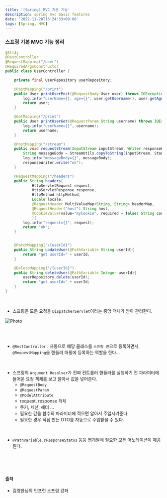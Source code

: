 ```yaml
---
title: '[Spring] MVC 기본 기능'
description: spring mvc basic features
date: '2022-11-20T16:24:33+09:00'
tags: [Spring, MVC]
---
```


### 스프링 기본 MVC 기능 정리

```java
@Slf4j
@RestController
@RequestMapping("/user")
@RequiredArgsConstructor
public class UserController {

    private final UserRepository userRepository;

    @PostMapping("/print")
    public User printUserPost(@RequestBody User user) throws IOException {
        log.info("userName={}, age={}", user.getUsername(), user.getAge());
        return user;
    }

    @GetMapping("/print")
    public User printUserGet(@RequestParam String username) throws IOException {
        log.info("userName={}", username);
        return username;
    }

    @PostMapping("/stream")
    public void requestStream(InputStream inputStream, Writer responseWriter) throws IOException {
        String messageBody = StreamUtils.copyToString(inputStream, StandardCharsets.UTF_8);
        log.info("messageBody={}", messageBody);
        responseWriter.write("ok");
    }

    @RequestMapping("/headers")
    public String headers(
            HttpServletRequest request,
            HttpServletResponse response,
            HttpMethod httpMethod,
            Locale locale,
            @RequestHeader MultiValueMap<String, String> headerMap,
            @RequestHeader("host") String host,
            @CookieValue(value="myCookie", required = false) String cookie
            ){
        log.info("request={}", request);
        return "ok";
    }


    @PatchMapping("/{userId}")
    public String updateUser(@PathVariable String userId){
        return "get userId=" + userId;
    }

    @DeleteMapping("/{userId}")
    public String deleteUser(@PathVariable Integer userId){
        userRepository.delete(userId);
        return "get userId=" + userId;
    }
}
```

<br/>

- 스프링은 모든 요청을 `DispatcherServlet`이라는 중앙 객체가 받아 관리한다.

<Image
    src='https://seongwoon-blog.s3.ap-northeast-2.amazonaws.com/images/11-20-spring-mvc-structure.png'
    alt="Photo"
    width={600}
    height={300}
    priority
    className="next-image"
/>

<br/>
<br/>

- `@RestController` : 자동으로 해당 클래스를 `스프링 빈`으로 등록하면서, `@RequestMapping`을 핸들러 매핑에 등록하는 역할을 한다.

<br/>

- 스프링의 `Argument Resolver`가 진짜 컨트롤러 핸들러를 실행하기 전 파라미터에 들어온 요청 객체를 보고 알아서 값을 넣어준다.
    - `@RequestBody`
    - `@RequestParam`
    - `@ModelAttribute`
    - request, response 객체
    - 쿠키, 세션, 헤더 ...
    - 필요한 값을 함수의 파라미터에 적으면 알아서 주입시켜준다.
    - 필요한 경우 직접 만든 DTO를 자동으로 주입받을 수 있다.

<br/>

- `@PathVariable`, `@ResponseStatus` 등등 웹개발에 필요한 모든 어노테이션이 제공된다.


<br/>
<br/>
<br/>

#### 출처
- 김영한님의 인프런 스프링 강좌

